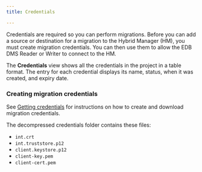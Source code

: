 ```yaml
---
title: Credentials

---
```


Credentials are required so you can perform migrations. Before you can add a source or destination for a migration to the Hybrid Manager (HM), you must create migration credentials. You can then use them to allow the EDB DMS Reader or Writer to connect to the HM. 

The **Credentials** view shows all the credentials in the project in a table format. The entry for each credential displays its name, status, when it was created, and expiry date.

### Creating migration credentials

See [Getting credentials](../../../../migration-etl/data-migration-service/getting_started/config_reader/) for instructions on how to create and download migration credentials.

The decompressed credentials folder contains these files: 

-   `int.crt`
-   `int.truststore.p12`
-   `client.keystore.p12`
-   `client-key.pem`
-   `client-cert.pem`
